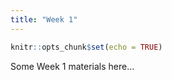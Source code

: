 ```yaml
---
title: "Week 1"
---
```


```r
knitr::opts_chunk$set(echo = TRUE)
```

Some Week 1 materials here...
